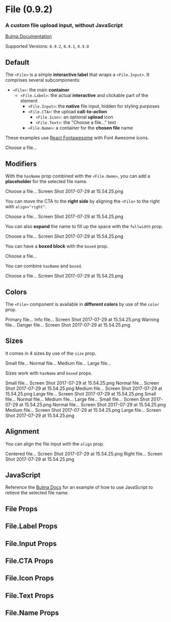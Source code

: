 


<Meta title="Legacy/File (0.9.2)" component={File} />

# File (0.9.2)

### A custom **file upload** input, without JavaScript

[Bulma Documentation](https://bulma.io/documentation/form/file/)

Supported Versions: `0.9.2`, `0.9.1`, `0.9.0`

## Default

The `<File>` is a simple **interactive label** that wraps a `<File.Input>`. It comprises several subcomponents:

- `<File>`: the main **container**
  - `<File.Label>`: the actual **interactive** and clickable part of the element
    - `<File.Input>`: the **native** file input, hidden for styling purposes
    - `<File.CTA>`: the upload **call-to-action**
      - `<File.Icon>`: an optional **upload** icon
      - `<File.Text>`: the "Choose a file…" text
    - `<File.Name>`: a container for the **chosen file** name

These examples use [React Fontawesome](https://github.com/FortAwesome/react-fontawesome) with Font Awesome icons.

<Canvas>
  <Story name="Default">
    <File>
      <File.Label>
        <File.Input name="resume" />
        <File.CTA>
          <File.Icon>
            <FontAwesomeIcon icon={faUpload} />
          </File.Icon>
          <File.Text>
            Choose a file...
          </File.Text>
        </File.CTA>
      </File.Label>
    </File>
  </Story>
</Canvas>

## Modifiers

With the `hasName` prop combined with the `<File.Name>`, you can add a **placeholder** for the selected file name.

<Canvas>
  <Story name="With name">
    <File hasName>
      <File.Label>
        <File.Input name="resume" />
        <File.CTA>
          <File.Icon>
            <FontAwesomeIcon icon={faUpload} />
          </File.Icon>
          <File.Text>
            Choose a file...
          </File.Text>
        </File.CTA>
        <File.Name>
          Screen Shot 2017-07-29 at 15.54.25.png
        </File.Name>
      </File.Label>
    </File>
  </Story>
</Canvas>

You can move the CTA to the **right side** by aligning the `<File>` to the right with `align="right"`.

<Canvas>
  <Story name="With CTA right">
    <File align="right" hasName>
      <File.Label>
        <File.Input name="resume" />
        <File.CTA>
          <File.Icon>
            <FontAwesomeIcon icon={faUpload} />
          </File.Icon>
          <File.Text>
            Choose a file...
          </File.Text>
        </File.CTA>
        <File.Name>
          Screen Shot 2017-07-29 at 15.54.25.png
        </File.Name>
      </File.Label>
    </File>
  </Story>
</Canvas>

You can also **expand** the name to fill up the space with the `fullwidth` prop.

<Canvas>
  <Story name="Fullwidth">
    <File hasName fullwidth>
      <File.Label>
        <File.Input name="resume" />
        <File.CTA>
          <File.Icon>
            <FontAwesomeIcon icon={faUpload} />
          </File.Icon>
          <File.Text>
            Choose a file...
          </File.Text>
        </File.CTA>
        <File.Name>
          Screen Shot 2017-07-29 at 15.54.25.png
        </File.Name>
      </File.Label>
    </File>
  </Story>
</Canvas>

You can have a **boxed block** with the `boxed` prop.

<Canvas>
  <Story name="Boxed">
    <File boxed>
      <File.Label>
        <File.Input name="resume" />
        <File.CTA>
          <File.Icon>
            <FontAwesomeIcon icon={faUpload} />
          </File.Icon>
          <File.Text>
            Choose a file...
          </File.Text>
        </File.CTA>
      </File.Label>
    </File>
  </Story>
</Canvas>

You can combine `hasName` and `boxed`.

<Canvas>
  <Story name="Boxed with name">
    <File hasName boxed>
      <File.Label>
        <File.Input name="resume" />
        <File.CTA>
          <File.Icon>
            <FontAwesomeIcon icon={faUpload} />
          </File.Icon>
          <File.Text>
            Choose a file...
          </File.Text>
        </File.CTA>
        <File.Name>
          Screen Shot 2017-07-29 at 15.54.25.png
        </File.Name>
      </File.Label>
    </File>
  </Story>
</Canvas>

## Colors

The `<File>` component is available in **different colors** by use of the `color` prop.

<Canvas>
  <Story name="Colors">
    <React.Fragment>
      <Field>
        <File color="primary">
          <File.Label>
            <File.Input name="resume" />
            <File.CTA>
              <File.Icon>
                <FontAwesomeIcon icon={faUpload} />
              </File.Icon>
              <File.Text>
                Primary file...
              </File.Text>
            </File.CTA>
          </File.Label>
        </File>
      </Field>
      <Field>
        <File color="info" hasName>
          <File.Label>
            <File.Input name="resume" />
            <File.CTA>
              <File.Icon>
                <FontAwesomeIcon icon={faUpload} />
              </File.Icon>
              <File.Text>
                Info file...
              </File.Text>
            </File.CTA>
            <File.Name>
              Screen Shot 2017-07-29 at 15.54.25.png
            </File.Name>
          </File.Label>
        </File>
      </Field>
      <Field>
        <File color="warning" boxed>
          <File.Label>
            <File.Input name="resume" />
            <File.CTA>
              <File.Icon>
                <FontAwesomeIcon icon={faCloudUploadAlt} />
              </File.Icon>
              <File.Text>
                Warning file...
              </File.Text>
            </File.CTA>
          </File.Label>
        </File>
      </Field>
      <Field>
        <File color="danger" boxed hasName>
          <File.Label>
            <File.Input name="resume" />
            <File.CTA>
              <File.Icon>
                <FontAwesomeIcon icon={faCloudUploadAlt} />
              </File.Icon>
              <File.Text>
                Danger file...
              </File.Text>
            </File.CTA>
            <File.Name>
              Screen Shot 2017-07-29 at 15.54.25.png
            </File.Name>
          </File.Label>
        </File>
      </Field>
    </React.Fragment>
  </Story>
</Canvas>

## Sizes

It comes in 4 sizes by use of the `size` prop.

<Canvas>
  <Story name="Sizes">
    <React.Fragment>
      <Field>
        <File size="small">
          <File.Label>
            <File.Input name="resume" />
            <File.CTA>
              <File.Icon>
                <FontAwesomeIcon icon={faUpload} />
              </File.Icon>
              <File.Text>
                Small file...
              </File.Text>
            </File.CTA>
          </File.Label>
        </File>
      </Field>
      <Field>
        <File>
          <File.Label>
            <File.Input name="resume" />
            <File.CTA>
              <File.Icon>
                <FontAwesomeIcon icon={faUpload} />
              </File.Icon>
              <File.Text>
                Normal file...
              </File.Text>
            </File.CTA>
          </File.Label>
        </File>
      </Field>
      <Field>
        <File size="medium">
          <File.Label>
            <File.Input name="resume" />
            <File.CTA>
              <File.Icon>
                <FontAwesomeIcon icon={faUpload} />
              </File.Icon>
              <File.Text>
                Medium file...
              </File.Text>
            </File.CTA>
          </File.Label>
        </File>
      </Field>
      <Field>
        <File size="large">
          <File.Label>
            <File.Input name="resume" />
            <File.CTA>
              <File.Icon>
                <FontAwesomeIcon icon={faUpload} />
              </File.Icon>
              <File.Text>
                Large file...
              </File.Text>
            </File.CTA>
          </File.Label>
        </File>
      </Field>
    </React.Fragment>
  </Story>
</Canvas>

Sizes work with `hasName` and `boxed` props.

<Canvas>
  <Story name="Sizes with name">
    <React.Fragment>
      <Field>
        <File size="small" hasName>
          <File.Label>
            <File.Input name="resume" />
            <File.CTA>
              <File.Icon>
                <FontAwesomeIcon icon={faUpload} />
              </File.Icon>
              <File.Text>
                Small file...
              </File.Text>
            </File.CTA>
            <File.Name>
              Screen Shot 2017-07-29 at 15.54.25.png
            </File.Name>
          </File.Label>
        </File>
      </Field>
      <Field>
        <File hasName>
          <File.Label>
            <File.Input name="resume" />
            <File.CTA>
              <File.Icon>
                <FontAwesomeIcon icon={faUpload} />
              </File.Icon>
              <File.Text>
                Normal file...
              </File.Text>
            </File.CTA>
            <File.Name>
              Screen Shot 2017-07-29 at 15.54.25.png
            </File.Name>
          </File.Label>
        </File>
      </Field>
      <Field>
        <File size="medium" hasName>
          <File.Label>
            <File.Input name="resume" />
            <File.CTA>
              <File.Icon>
                <FontAwesomeIcon icon={faUpload} />
              </File.Icon>
              <File.Text>
                Medium file...
              </File.Text>
            </File.CTA>
            <File.Name>
              Screen Shot 2017-07-29 at 15.54.25.png
            </File.Name>
          </File.Label>
        </File>
      </Field>
      <Field>
        <File size="large" hasName>
          <File.Label>
            <File.Input name="resume" />
            <File.CTA>
              <File.Icon>
                <FontAwesomeIcon icon={faUpload} />
              </File.Icon>
              <File.Text>
                Large file...
              </File.Text>
            </File.CTA>
            <File.Name>
              Screen Shot 2017-07-29 at 15.54.25.png
            </File.Name>
          </File.Label>
        </File>
      </Field>
    </React.Fragment>
  </Story>
</Canvas>

<Canvas>
  <Story name="Boxed sizes">
    <React.Fragment>
      <Field>
        <File size="small" boxed>
          <File.Label>
            <File.Input name="resume" />
            <File.CTA>
              <File.Icon>
                <FontAwesomeIcon icon={faUpload} />
              </File.Icon>
              <File.Text>
                Small file...
              </File.Text>
            </File.CTA>
          </File.Label>
        </File>
      </Field>
      <Field>
        <File boxed>
          <File.Label>
            <File.Input name="resume" />
            <File.CTA>
              <File.Icon>
                <FontAwesomeIcon icon={faUpload} />
              </File.Icon>
              <File.Text>
                Normal file...
              </File.Text>
            </File.CTA>
          </File.Label>
        </File>
      </Field>
      <Field>
        <File size="medium" boxed>
          <File.Label>
            <File.Input name="resume" />
            <File.CTA>
              <File.Icon>
                <FontAwesomeIcon icon={faUpload} />
              </File.Icon>
              <File.Text>
                Medium file...
              </File.Text>
            </File.CTA>
          </File.Label>
        </File>
      </Field>
      <Field>
        <File size="large" boxed>
          <File.Label>
            <File.Input name="resume" />
            <File.CTA>
              <File.Icon>
                <FontAwesomeIcon icon={faUpload} />
              </File.Icon>
              <File.Text>
                Large file...
              </File.Text>
            </File.CTA>
          </File.Label>
        </File>
      </Field>
    </React.Fragment>
  </Story>
</Canvas>

<Canvas>
  <Story name="Boxed sizes with name">
    <React.Fragment>
      <Field>
        <File size="small" boxed hasName>
          <File.Label>
            <File.Input name="resume" />
            <File.CTA>
              <File.Icon>
                <FontAwesomeIcon icon={faUpload} />
              </File.Icon>
              <File.Text>
                Small file...
              </File.Text>
            </File.CTA>
            <File.Name>
              Screen Shot 2017-07-29 at 15.54.25.png
            </File.Name>
          </File.Label>
        </File>
      </Field>
      <Field>
        <File boxed hasName>
          <File.Label>
            <File.Input name="resume" />
            <File.CTA>
              <File.Icon>
                <FontAwesomeIcon icon={faUpload} />
              </File.Icon>
              <File.Text>
                Normal file...
              </File.Text>
            </File.CTA>
            <File.Name>
              Screen Shot 2017-07-29 at 15.54.25.png
            </File.Name>
          </File.Label>
        </File>
      </Field>
      <Field>
        <File size="medium" boxed hasName>
          <File.Label>
            <File.Input name="resume" />
            <File.CTA>
              <File.Icon>
                <FontAwesomeIcon icon={faUpload} />
              </File.Icon>
              <File.Text>
                Medium file...
              </File.Text>
            </File.CTA>
            <File.Name>
              Screen Shot 2017-07-29 at 15.54.25.png
            </File.Name>
          </File.Label>
        </File>
      </Field>
      <Field>
        <File size="large" boxed hasName>
          <File.Label>
            <File.Input name="resume" />
            <File.CTA>
              <File.Icon>
                <FontAwesomeIcon icon={faUpload} />
              </File.Icon>
              <File.Text>
                Large file...
              </File.Text>
            </File.CTA>
            <File.Name>
              Screen Shot 2017-07-29 at 15.54.25.png
            </File.Name>
          </File.Label>
        </File>
      </Field>
    </React.Fragment>
  </Story>
</Canvas>

## Alignment

You can align the file input with the `align` prop.

<Canvas>
  <Story name="Alignment">
    <React.Fragment>
      <Field>
        <File align="center" color="success" boxed hasName>
          <File.Label>
            <File.Input name="resume" />
            <File.CTA>
              <File.Icon>
                <FontAwesomeIcon icon={faUpload} />
              </File.Icon>
              <File.Text>
                Centered file...
              </File.Text>
            </File.CTA>
            <File.Name>
              Screen Shot 2017-07-29 at 15.54.25.png
            </File.Name>
          </File.Label>
        </File>
      </Field>
      <Field>
        <File align="right" color="info" hasName>
          <File.Label>
            <File.Input name="resume" />
            <File.CTA>
              <File.Icon>
                <FontAwesomeIcon icon={faUpload} />
              </File.Icon>
              <File.Text>
                Right file...
              </File.Text>
            </File.CTA>
            <File.Name>
              Screen Shot 2017-07-29 at 15.54.25.png
            </File.Name>
          </File.Label>
        </File>
      </Field>
    </React.Fragment>
  </Story>
</Canvas>

## JavaScript

Reference the [Bulma Docs](https://bulma.io/documentation/form/file/#javascript) for an example of how to use JavaScript to retieve the selected file name.

## File Props

<ArgsTable of={File} />

## File.Label Props

<ArgsTable of={File.Label} />

## File.Input Props

<ArgsTable of={File.Input} />

## File.CTA Props

<ArgsTable of={File.CTA} />

## File.Icon Props

<ArgsTable of={File.Icon} />

## File.Text Props

<ArgsTable of={File.Text} />

## File.Name Props

<ArgsTable of={File.Name} />

